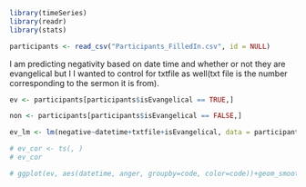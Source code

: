 

```r

library(timeSeries)
library(readr)
library(stats)
```
```r


participants <- read_csv("Participants_FilledIn.csv", id = NULL)

```

I am predicting negativity based on date time and whether or not they are evangelical but I I wanted to control for txtfile as well(txt file is the number corresponding to the sermon it is from). 
```r
ev <- participants[participants$isEvangelical == TRUE,]

non <- participants[participants$isEvangelical == FALSE,]

ev_lm <- lm(negative~datetime+txtfile+isEvangelical, data = participants)

# ev_cor <- ts(, )
# ev_cor

# ggplot(ev, aes(datetime, anger, groupby=code, color=code))+geom_smooth(method="lm")

```



